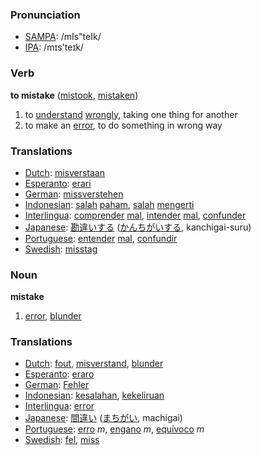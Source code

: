 === Pronunciation ===
*[[w:SAMPA|SAMPA]]: /mIs"teIk/
*[[w:IPA|IPA]]: /mɪs'teɪk/

=== Verb ===

'''to mistake''' ([[mistook]], [[mistaken]])

# to [[understand]] [[wrongly]], taking one thing for another
# to make an [[error]], to do something in wrong way

=== Translations ===
*[[Dutch]]: [[misverstaan]]
*[[Esperanto]]: [[erari]]
*[[German]]: [[missverstehen]]
*[[Indonesian]]: [[salah]] [[paham]], [[salah]] [[mengerti]]
*[[Interlingua]]: [[comprender]] [[mal]], [[intender]] [[mal]], [[confunder]]
*[[Japanese]]: [[勘違い]]する ([[かんちがい]]する, kanchigai-suru)
*[[Portuguese]]: [[entender]] [[mal]], [[confundir]]
*[[Swedish]]: [[misstag]]

=== Noun ===

'''mistake'''

# [[error]], [[blunder]]

=== Translations ===
*[[Dutch]]: [[fout]], [[misverstand]], [[blunder]]
*[[Esperanto]]: [[eraro]]
*[[German]]: [[Fehler]]
*[[Indonesian]]: [[salah|kesalahan]], [[keliru|kekeliruan]]
*[[Interlingua]]: [[error]]
*[[Japanese]]: [[間違い]] ([[まちがい]], machigai)
*[[Portuguese]]: [[erro]] ''m'', [[engano]] ''m'', [[equívoco]] ''m''
*[[Swedish]]: [[fel]], [[miss]]